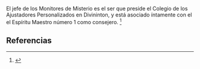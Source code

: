 El jefe de los Monitores de Misterio es el ser que preside el Colegio de los Ajustadores Personalizados en Divininton, y está asociado íntamente con el el Espíritu Maestro número 1 como consejero. <ref name="n0">{{lib|LU|16|3|2}}</ref> 

== Referencias ==

<references/>
